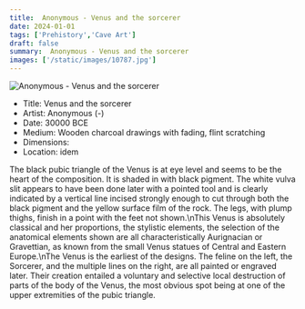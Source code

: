 ```yaml
---
title:  Anonymous - Venus and the sorcerer
date: 2024-01-01
tags: ['Prehistory','Cave Art']
draft: false
summary:  Anonymous - Venus and the sorcerer
images: ['/static/images/10787.jpg']
---
```


![ Anonymous - Venus and the sorcerer](/static/images/10787.jpg)

* Title: Venus and the sorcerer
* Artist:  Anonymous (-)
* Date: 30000 BCE
* Medium: Wooden charcoal drawings with fading, flint scratching
* Dimensions: 
* Location: idem

The black pubic triangle of the Venus is at eye level and seems to be the heart of the composition. It is shaded in with black pigment. The white vulva slit appears to have been done later with a pointed tool and is clearly indicated by a vertical line incised strongly enough to cut through both the black pigment and the yellow surface film of the rock. The legs, with plump thighs, finish in a point with the feet not shown.\nThis Venus is absolutely classical and her proportions, the stylistic elements, the selection of the anatomical elements shown are all characteristically Aurignacian or Gravettian, as known from the small Venus statues of Central and Eastern Europe.\nThe Venus is the earliest of the designs. The feline on the left, the Sorcerer, and the multiple lines on the right, are all painted or engraved later. Their creation entailed a voluntary and selective local destruction of parts of the body of the Venus, the most obvious spot being at one of the upper extremities of the pubic triangle.
